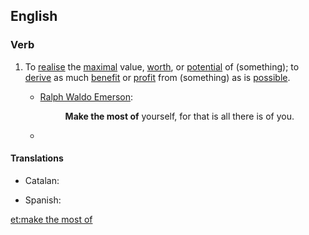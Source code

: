 ==English==

===Verb===
{{en-verb|head=[[make]] [[the]] [[most]] [[of]]|makes the most of|making the most of|made the most of}}

# {{context|idiomatic|transitive|lang=en}} To [[realise]] the [[maximal]] value, [[worth]], or [[potential]] of (something); to [[derive]] as much [[benefit]] or [[profit]] from (something) as is [[possible]].
#* [[w:Ralph Waldo Emerson|Ralph Waldo Emerson]]:
#*: '''Make the most of''' yourself, for that is all there is of you.
#* {{quote-news
|year=2011
|date=Jan. 25
|author=Les Roopanarine
|title=Wigan 1 - 2 Aston Villa
|work=BBC
|url=http://news.bbc.co.uk/sport2/hi/football/eng_prem/9369947.stm
|page=
|passage=But with the home side likewise unable to '''make the most of''' a period of first-half ascendancy, Villa were swift to make amends on the restart.}}

====Translations====
{{trans-top|realise the maximal value, worth, or potential of}}
* Catalan: {{t+|ca|aprofitar}}
{{trans-mid}}
* Spanish: {{t+|es|aprovechar}}
{{trans-bottom}}

[[et:make the most of]]